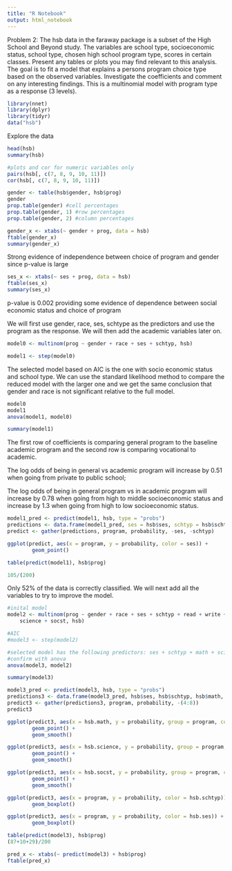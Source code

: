 ```yaml
---
title: "R Notebook"
output: html_notebook
---
```


Problem 2:  The hsb data in the faraway package is a subset of the High School and Beyond study.  The variables are school type, socioeconomic status, school type, chosen high school program type, scores in certain classes.  Present any tables or plots you may find relevant to this analysis.  The goal is to fit a model that explains a persons program choice type based on the observed variables.  Investigate the coefficients and comment on any interesting findings.  This is a multinomial model with program type as a response (3 levels). 

```r
library(nnet)
library(dplyr)
library(tidyr)
data("hsb")
```

Explore the data 
```r
head(hsb)
summary(hsb)
```
```r
#plots and cor for numeric variables only 
pairs(hsb[, c(7, 8, 9, 10, 11)])
cor(hsb[, c(7, 8, 9, 10, 11)])
```

```r
gender <- table(hsb$gender, hsb$prog)
gender
prop.table(gender) #cell percentages
prop.table(gender, 1) #row percentages
prop.table(gender, 2) #column percentages

gender_x <- xtabs(~ gender + prog, data = hsb)
ftable(gender_x)
summary(gender_x)
```
Strong evidence of independence between choice of program and gender since p-value is large
```r
ses_x <- xtabs(~ ses + prog, data = hsb)
ftable(ses_x)
summary(ses_x)
```
p-value is 0.002 providing some evidence of dependence between social economic status and choice of program 


We will first use gender, race, ses, schtype as the predictors and use the program as the response. We will then add the academic variables later on. 
```r
model0 <- multinom(prog ~ gender + race + ses + schtyp, hsb)
```

```r
model1 <- step(model0)
```
The selected model based on AIC is the one with socio economic status and school type. We can use the standard likelihood method to compare the reduced model with the larger one and we get the same conclusion that gender and race is not significant relative to the full model. 
```r
model0
model1
anova(model1, model0)
```
```r
summary(model1)
```
The first row of coefficients is comparing general program to the baseline academic program and the second row is comparing vocational to academic. 

The log odds of being in general vs academic program will increase by 0.51 when going from private to public school; 

The log odds of being in general program vs in academic program will increase by 0.78 when going from high to middle socioeconomic status and increase by 1.3 when going from high to low socioeconomic status.



```r
model1_pred <- predict(model1, hsb, type = "probs")
predictions <- data.frame(model1_pred, ses = hsb$ses, schtyp = hsb$schtyp)
predict <- gather(predictions, program, probability, -ses, -schtyp)

```




```r
ggplot(predict, aes(x = program, y = probability, color = ses)) + 
        geom_point()
```
```r
table(predict(model1), hsb$prog)

105/(200)
```
Only 52% of the data is correctly classified. We will next add all the variables to try to improve the model. 
```r
#inital model 
model2 <- multinom(prog ~ gender + race + ses + schtyp + read + write + math + 
    science + socst, hsb)

#AIC
#model3 <- step(model2)

#selected model has the following predictors: ses + schtyp + math + science + socst
#confirm with anova 
anova(model3, model2)

summary(model3)
```
```r
model3_pred <- predict(model3, hsb, type = "probs")
predictions3 <- data.frame(model3_pred, hsb$ses, hsb$schtyp, hsb$math, hsb$science, hsb$socst)
predict3 <- gather(predictions3, program, probability, -(4:8))
predict3
```
```r
ggplot(predict3, aes(x = hsb.math, y = probability, group = program, color = program)) + 
        geom_point() + 
        geom_smooth()
```
```r
ggplot(predict3, aes(x = hsb.science, y = probability, group = program, color = program)) + 
        geom_point() + 
        geom_smooth()
```
```r
ggplot(predict3, aes(x = hsb.socst, y = probability, group = program, color = program)) + 
        geom_point() + 
        geom_smooth()
```
```r
ggplot(predict3, aes(x = program, y = probability, color = hsb.schtyp)) + 
        geom_boxplot()
```
```r
ggplot(predict3, aes(x = program, y = probability, color = hsb.ses)) + 
        geom_boxplot()
```
```r
table(predict(model3), hsb$prog)
(87+10+29)/200

pred_x <- xtabs(~ predict(model3) + hsb$prog)
ftable(pred_x)
```


